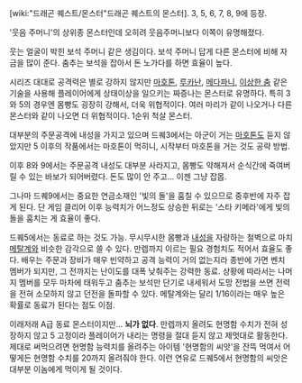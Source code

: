 [wiki:"드래곤 퀘스트/몬스터"드래곤 퀘스트의 몬스터].
3, 5, 6, 7, 8, 9에 등장.

'웃음 주머니'의 상위종 몬스터인데 오히려 웃음주머니보다 이쪽이 유명해졌다. 

웃는 얼굴이 박힌 보석 주머니 같은 생김이다. 보석 주머니 답게 다른 몬스터에 비해 자금을 많이 준다. 춤추는 보석을 잡아서 돈 노가다를 하면 효율이 높다.

시리즈 대대로 공격력은 별로 강하지 않지만 [[마호톤]], [[루카난]], [[메다파니]], [[이상한 춤]] 같은 기술을 사용해 플레이어에게 상태이상을 일으키는 짜증나는 몬스터로 유명하다. 특히 3와 5의 경우엔 몸빵도 굉장히 강해서, 더욱 위협적이다. 여러 마리가 같이 나오거나 다른 몬스터와 같이 나오면 더 위협적이다. 1순위 척살 몬스터.

대부분의 주문공격에 내성을 가지고 있으며 드퀘3에서는 아군이 거는 [[마호톤]]도 듣지 않았지만 5 이후의 작품에서는 마호톤이 먹히니, 시작부터 마호톤을 거는 것도 공략 방법.

이후 8와 9에서는 주문공격 내성도 대부분 사라지고, 몸빵도 약해져서 순식간에 죽여버릴 수 있는 바보가 되어버렸다. 돈도 많이 안 주고... 이젠 그냥 잡몹.

그나마 드퀘9에서는 중요한 연금소재인 '빛의 돌'을 훔칠 수 있으므로 중후반에 자주 잡게 된다. 단 게임 클리어 이후 능력치가 어느정도 상승한 뒤로는 '스타 키메라'에게 빛의 돌을 훔치는 게 효율이 좋다.

드퀘5에서는 동료로 하는 것도 가능. 무시무시한 몸빵과 [[내성]]을 자랑하는 철벽으로 마치 [[메탈계]]와 비슷한 감각으로 쓸 수 있다. 만렙까지 이르는 필요 경험치도 적어서 효율도 좋다. 배우는 주문과 장비가 매우 빈약하고 공격 능력이 거의 없는지라 종반에 가면 벤치 멤버가 되지만, 그 전까지는 난이도를 대폭 낮춰주는 강력한 동료. 상황에 따라서는 나머지 멤버를 모두 마차에 태워두고 춤추는 보석만 단기로 내세워서 도망 전법을 쓰면 전력을 전혀 소모하지 않고 던전을 돌파할 수 있다. 메탈계와는 달리 1/16이라는 매우 높은 확률로 동료가 된다는 점도 이점. 

이래저래 A급 동료 몬스터이지만... '''뇌가 없다'''. 만렙까지 올려도 현명함 수치가 전혀 성장하지 않고 5 고정이라 플레이어가 내리는 명령을 절대 듣지 않고 제멋대로 활동한다. 제대로 써먹으려면 현명함 능력치를 올려주는 아이템 '현명함의 씨앗'을 잔뜩 먹여서 어떻게든 현명함 수치를 20까지 올려줘야 한다. 이런 연유로 드퀘5에서 현명함의 씨앗은 대부분 이놈에게 먹이게 될 것이다.

